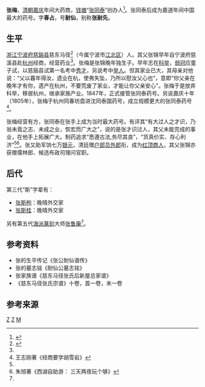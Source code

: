 {{otheruse|张梅}}
'''张梅'''，[[清朝|清朝]][[嘉庆|嘉庆]]年间大药商，[[钱塘县|钱塘]]“[[张同泰|张同泰]]”创办人<ref name="chang medicine">{{cite web |url=http://www.zhzyw.org/zyxx/zyqy/10122213322J8J3G478K785AB.html |title=张同泰药店 |publisher=中华中医网 |access-date=2016-09-06 |archive-date=2017-07-04 |archive-url=https://web.archive.org/web/20170704180327/http://www.zhzyw.org/zyxx/zyqy/10122213322J8J3G478K785AB.html }}</ref>。张同泰后成为嘉道年间中国最大的药号。字'''春占'''，号'''耐仙'''，别称'''张耐先'''{{Better source|reason=此處原本引用360doc為來源，為不可靠來源|date=2019年5月}}。

==生平==

[[浙江|浙江]][[宁波府|宁波府]][[慈谿县|慈谿县]]慈东马径<ref name="chang chekiang">{{cite web |url=http://www.zjlaozihao.com/index.php?m=content&c=index&a=show&catid=126&id=55 |title=品牌名称：张同泰 |publisher=浙江老字号 |access-date=2016-09-06 |archive-url=https://web.archive.org/web/20160918171245/http://www.zjlaozihao.com/index.php?m=content&c=index&a=show&catid=126&id=55 |archive-date=2016-09-18 |dead-url=yes }}</ref>（今属宁波市[[江北区_(宁波市)|江北区]]）人。其父张锦早年自宁波府慈溪县赴[[杭州|杭州]]经商，经营药业<ref name="chang chekiang"/>。张梅是张锦晚年独生子。早年志在[[科举|科举]]，[[弱冠|弱冠]]应童子试，以慈谿县试第一名考中[[秀才|秀才]]，另说考中[[举人|举人]]。但其家业已大，其母亲对他说：“父以暮年得汝，遗业在杭，使弗失坠，乃所以慰汝父心也”，意即“你父亲在晚年才有你，遗产在杭州，不要荒废了家业，才能让你父亲安心”。张梅于是放弃科举，移居杭州，继承家族产业。1847年，正式接管张同泰药号{{Better source|reason=此處原本引用360doc為來源，為不可靠來源|date=2019年5月}}。另说嘉庆十年（1805年），张梅于杭州同春坊盘进沈同泰国药号，成立规模更大的张同泰药号<ref>王志刚著《经商要学胡雪岩》{{pn}}</ref>。

张梅经营有方，张同泰在张手上成为当时最大药号。有评其“有大过人之才识，乃翁未竟之志、未成之业，恢宏而广大之”，说的是张才识过人，其父未能完成的事业，在他手上拓展广大。制药追求“悉遵古法,务尽其良”，“货真价实、存心利济”<ref name="chang medicine"/><ref>朱旭著《西湖自助游： 三天两夜玩个够》{{pn}}</ref>。张又助军饷七万[[银元|银元]]，清廷赠[[户部|户部]][[员外郎|员外郎]]衔，成为[[红顶商人|红顶商人]]，其父张锦亦获赠儒林郎、候选布政司理问官职{{Better source|reason=此處原本引用360doc為來源，為不可靠來源|date=2019年5月}}。

==后代==
第三代“斯”字辈有{{Better source|reason=此處原本引用360doc為來源，為不可靠來源|date=2019年5月}}：
* [[张斯枸|张斯枸]]：晚晴外交家
* [[张斯桂|张斯桂]]：晚晴外交家
另有第五代[[海派|海派]][[篆刻|篆刻]]大师[[张鲁庵|张鲁庵]]<ref name="chang chekiang"/>。

==参考资料==
* 张的生平传记《张公耐仙谱传》
* 张的墓志铭《耐仙公墓志铭》
* 张家族谱《慈东马径张氏后新屋总家谱》
* 《慈东马径张氏宗谱》十卷，首一卷，末一卷

==参考来源==
{{reflist|2}}

[[Category:清朝商人|Z]]
[[Category:宁波商帮|Z]]
[[Category:慈东马径张氏|M]]